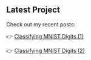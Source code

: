 ## Latest Project

Check out my recent posts:  

👉 [Classifying MNIST Digits (1)](/posts/2025_04_14_MNIST_p1/)

👉 [Classifying MNIST Digits (2)](/posts/2025_04_14_MNIST_p2/)

